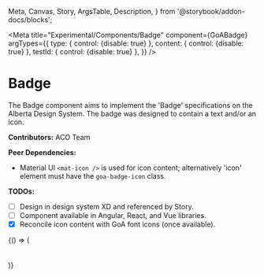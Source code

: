 
  Meta,
  Canvas,
  Story,
  ArgsTable,
  Description,
} from '@storybook/addon-docs/blocks';

<Meta
  title="Experimental/Components/Badge"
  component={GoABadge}
  argTypes={{
    type: { control: {disable: true} },
    content: { control: {disable: true} },
    testId: { control: {disable: true} },
  }}
/>

# Badge

The Badge component aims to implement the 'Badge' specifications on the Alberta Design System.
The badge was designed to contain a text and/or an icon.

**Contributors:** ACO Team

**Peer Dependencies:**

- Material UI `<mat-icon />` is used for icon content; alternatively 'icon' element
  must have the `goa-badge-icon` class.

**TODOs:**

- [ ] Design in design system XD and referenced by Story.
- [ ] Component available in Angular, React, and Vue libraries.
- [x] Reconcile icon content with GoA font icons (once available).

<Canvas>
  <Story name="Badge">
    {() => (
      <div>
        <GoAInfoBadge content="information" />
        <GoASuccessBadge content="success" />
        <GoAWarningBadge content="warning" />
        <GoAEmergencyBadge content="emergency" />
        <GoABadge type="dark" content="dark" icon='toggle' />
        <GoABadge type="midtone" content="midtone" icon='information' />
        <GoABadge type="light" content="light" icon='information' />
        <GoABadge type="inactive" content="inactive" icon='lock-closed' />
        <br />
        <br />
        <GoABadge type="information" content="information" />
        <GoABadge type="success" content="success" />
        <GoABadge type="warning" content="warning" />
        <GoABadge type="emergency" content="emergency" />
        <GoABadge type="dark" content="dark" />
        <GoABadge type="midtone" content="midtone" />
        <GoABadge type="light" content="light" />
        <GoABadge type="inactive" content="inactive" />
      </div>
    )}
  </Story>
</Canvas>
